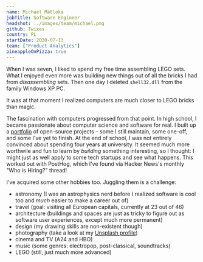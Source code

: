 ```yaml
---
name: Michael Matloka
jobTitle: Software Engineer
headshot: ../images/team/michael.png
github: Twixes
country: PL
startDate: 2020-07-13
team: ["Product Analytics"]
pineappleOnPizza: true
---
```


When I was seven, I liked to spend my free time assembling LEGO sets. What I enjoyed even more was building new things out of all the bricks I had from _disassembling_ sets. Then one day I deleted `shell32.dll` from the family Windows XP PC.

It was at that moment I realized computers are much closer to LEGO bricks than magic.

The fascination with computers progressed from that point. In high school, I became passionate about computer science and software for real. I built up a [portfolio](https://github.com/Twixes/) of open-source projects – some I still maintain, some one-off, and some I've yet to finish. At the end of school, I was not entirely convinced about spending four years at university. It seemed much more worthwile and fun to learn by _building_ something interesting, so I thought: I might just as well apply to some tech startups and see what happens. This worked out with PostHog, which I've found via Hacker News's monthly "Who is Hiring?" thread!

I've acquired some other hobbies too. Juggling them is a challenge:

- astronomy (I was an astrophysics nerd before I realized software is cool too and _much_ easier to make a career out of)
- travel (goal: visiting all European capitals, currently at 23 out of 46)
- architecture (buildings and spaces are just as tricky to figure out as software user experiences, except much more permanent)
- design (my drawing skills are non-existent though)
- photography (take a look at my [Unsplash profile](https://unsplash.com/@matlokam))
- cinema and TV (A24 and HBO)
- music (some genres: electropop, post-classical, soundtracks)
- LEGO (still, just much more advanced)
